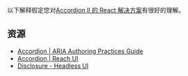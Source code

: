 
以下解释假定您对[Accordion II 的 React 解决方案](/questions/user-interface/accordion-ii/react/solution)有很好的理解。

<Solution />

<TestCases />

## 资源

* [Accordion | ARIA Authoring Practices Guide](https://www.w3.org/WAI/ARIA/apg/patterns/accordion/)
* [Accordion | Reach UI](https://reach.tech/accordion)
* [Disclosure - Headless UI](https://headlessui.com/react/disclosure)
